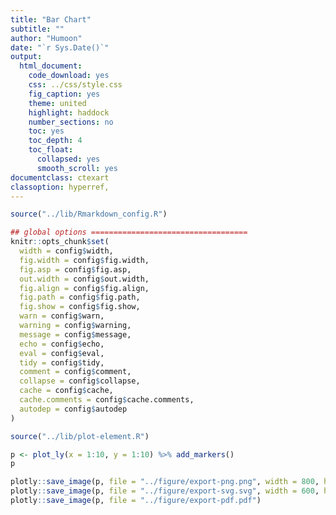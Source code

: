 ```yaml
---
title: "Bar Chart"
subtitle: ""
author: "Humoon"
date: "`r Sys.Date()`"
output:
  html_document:
    code_download: yes
    css: ../css/style.css
    fig_caption: yes
    theme: united
    highlight: haddock
    number_sections: no
    toc: yes
    toc_depth: 4
    toc_float:
      collapsed: yes
      smooth_scroll: yes
documentclass: ctexart
classoption: hyperref,
---
```


```r
source("../lib/Rmarkdown_config.R")

## global options ===================================
knitr::opts_chunk$set(
  width = config$width,
  fig.width = config$fig.width,
  fig.asp = config$fig.asp,
  out.width = config$out.width,
  fig.align = config$fig.align,
  fig.path = config$fig.path,
  fig.show = config$fig.show,
  warn = config$warn,
  warning = config$warning,
  message = config$message,
  echo = config$echo,
  eval = config$eval,
  tidy = config$tidy,
  comment = config$comment,
  collapse = config$collapse,
  cache = config$cache,
  cache.comments = config$cache.comments,
  autodep = config$autodep
)
```


```r
source("../lib/plot-element.R")
```

```r
p <- plot_ly(x = 1:10, y = 1:10) %>% add_markers()
p

plotly::save_image(p, file = "../figure/export-png.png", width = 800, height = 600)
plotly::save_image(p, file = "../figure/export-svg.svg", width = 600, height = 600)
plotly::save_image(p, file = "../figure/export-pdf.pdf")
```

